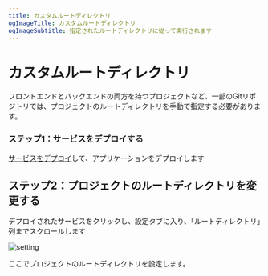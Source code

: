 ```yaml
---
title: カスタムルートディレクトリ
ogImageTitle: カスタムルートディレクトリ
ogImageSubtitle: 指定されたルートディレクトリに従って実行されます
---
```


# カスタムルートディレクトリ

フロントエンドとバックエンドの両方を持つプロジェクトなど、一部のGitリポジトリでは、プロジェクトのルートディレクトリを手動で指定する必要があります。

### ステップ1：サービスをデプロイする

[サービスをデプロイ](/en-US/get-started)して、アプリケーションをデプロイします

## ステップ2：プロジェクトのルートディレクトリを変更する

デプロイされたサービスをクリックし、設定タブに入り、「ルートディレクトリ」列までスクロールします

![setting](/deploy/root-directory/setting.png)

ここでプロジェクトのルートディレクトリを設定します。